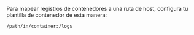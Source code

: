 Para mapear registros de contenedores a una ruta de host, configura tu plantilla de contenedor de esta manera:

```
/path/in/container:/logs
```
